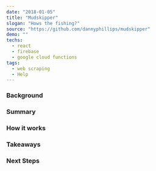 ---
date: "2018-01-05"
title: "Mudskipper"
slogan: "Hows the fishing?"
source: "https://github.com/dannyphillips/mudskipper"
demo: ""
techs:
  - react
  - firebase
  - google cloud functions
tags:
  - web scraping
  - Help
---

### Background

### Summary

### How it works

### Takeaways

### Next Steps